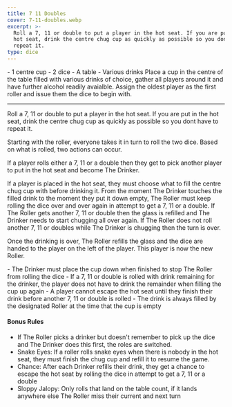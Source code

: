 ```yaml
---
title: 7 11 Doubles
cover: 7-11-doubles.webp
excerpt: >-
  Roll a 7, 11 or double to put a player in the hot seat. If you are put in the
  hot seat, drink the centre chug cup as quickly as possible so you dont have to
  repeat it.
type: dice
---
```


<GameHero
  cover="/BeerGoggleGames/images/7-11doubles.webp"
  alt="7 11 Doubles"
/>

<GameSection title="Equipment" icon="/BeerGoggleGames/images/liquor.webp">
-   1 centre cup
-   2 dice
-   A table
-   Various drinks
</GameSection>

<GameSection title="Setup" icon="/BeerGoggleGames/images/settings.webp">
Place a cup in the centre of the table filled with various drinks of choice, gather all players around it and have further alcohol readily avaialble. Assign the oldest player as the first roller and issue them the dice to begin with.

* * *
</GameSection>

<GameSection title="Aim of the Game" icon="/BeerGoggleGames/images/target.webp">
<p>Roll a 7, 11 or double to put a player in the hot seat. If you are put in the hot seat, drink the centre chug cup as quickly as possible so you dont have to repeat it.</p>
</GameSection>

<GameSection title="How to Play" icon="/BeerGoggleGames/images/question.webp">
Starting with the roller, everyone takes it in turn to roll the two dice. Based on what is rolled, two actions can occur.

If a player rolls either a 7, 11 or a double then they get to pick another player to put in the hot seat and become The Drinker.

If a player is placed in the hot seat, they must choose what to fill the centre chug cup with before drinking it. From the moment The Drinker touches the filled drink to the moment they put it down empty, The Roller must keep rolling the dice over and over again in attempt to get a 7, 11 or a double. If The Roller gets another 7, 11 or double then the glass is refilled and The Drinker needs to start chugging all over again. If The Roller does not roll another 7, 11 or doubles while The Drinker is chugging then the turn is over.

Once the drinking is over, The Roller refills the glass and the dice are handed to the player on the left of the player. This player is now the new Roller.
</GameSection>

<GameSection title="Rules" icon="/BeerGoggleGames/images/rules.webp">
-   The Drinker must place the cup down when finished to stop The Roller from rolling the dice
-   If a 7, 11 or double is rolled with drink remaining for the drinker, the player does not have to drink the remainder when filling the cup up again
-   A player cannot escape the hot seat until they finish their drink before another 7, 11 or double is rolled
-   The drink is always filled by the designated Roller at the time that the cup is empty
</GameSection>

<GameSection title="Special Edition" icon="/BeerGoggleGames/images/special.webp">

<h4>Bonus Rules</h4>

-   If The Roller picks a drinker but doesn't remember to pick up the dice and The Drinker does this first, the roles are switched.
-   Snake Eyes: If a roller rolls snake eyes when there is nobody in the hot seat, they must finish the chug cup and refill it to resume the game.
-   Chance: After each Drinker refills their drink, they get a chance to escape the hot seat by rolling the dice in attempt to get a 7, 11 or a double
-   Sloppy Jalopy: Only rolls that land on the table count, if it lands anywhere else The Roller miss their current and next turn
</GameSection>

<ShareButtons title="7 11 Doubles" />

<FeedbackCard>
</FeedbackCard>
